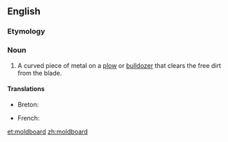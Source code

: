 ==English==
{{wikipedia}}
===Etymology===
{{compound|mold|gloss1=soil|board|lang=en}}

===Noun===
{{en-noun}}

# A curved piece of metal on a [[plow]] or [[bulldozer]] that clears the free dirt from the blade.

====Translations====
{{trans-top|curved piece of metal on a plow or bulldozer}}
* Breton: {{t|br|skouarn|f}}
{{trans-mid}}
* French: {{t|fr|versoir|m}}
{{trans-bottom}}

[[et:moldboard]]
[[zh:moldboard]]